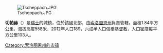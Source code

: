 [[Image:Tscheppach.JPG|right]]

'''切帕赫'''（{{lang-de|'''Tscheppach'''}}）是[[瑞士|瑞士]]的城鎮，位於該國北部，由[[索洛圖恩州|索洛圖恩州]]負責管轄，面積1.84平方公里，海拔高度558米，2012年人口189，六成半人口信奉[[基督教|基督教]]，人口密度每平方公里103人。

{{Switzerland-geo-stub}}
[[Category:索洛图恩州的市镇|Category:索洛图恩州的市镇]]